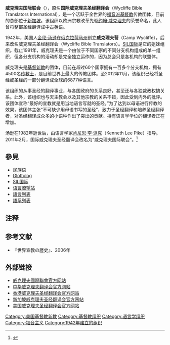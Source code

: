 '''威克理夫国际联会'''（{{lang-en|Wycliffe Global Alliance}}），原名'''国际威克理夫圣经翻译会'''（Wycliffe Bible Translators International），是一个活跃于全世界的[[福音派|福音派]][[基督教|基督教]]传教团体，目前的总部位于[[新加坡|新加坡]]。该组织以欧洲宗教改革先驱[[约翰·威克里夫|约翰·威克理夫]]的荣誉命名，此人曾将整部圣经翻译成[[中古英语|中古英语]]。

1942年，美国人[[金纶·汤逊|金纶·汤逊]]在[[俄克拉荷马州|俄克拉荷马州]]创立'''威克理夫营'''（Camp Wycliffe），后来改名威克理夫圣经翻译会（Wycliffe Bible Translators）。[[SIL国际|SIL国际]]是它的姐妹组织。截止1991年，威克理夫是一个由位于不同国家的不同分支机构组成的单一组织，但各分支机构的活动却是完全独立运作的，因为总会只是各机构的联盟体。

威克理夫是[[基督新教|基督新教]]的团体，目前在超过60个国家拥有一百多个分支机构，拥有4500名[[传教士|传教士]]，是目前世界上最大的传教团体。至2012年11月，该组织已经将圣经或圣经的一部分翻译成全球的6877种语言。

该组织的从事圣经的翻译事业，与各国政府的关系良好，甚至还与各独裁政权搞关系。此外，该组织也与天主教会以及其他宗教的关系不错，因此受到内外的批评。该团体宣称“最好的宣教就是用当地语言写就的圣经。”为了达到以母语进行传教的效果，该团体主张“不可缺少用母语书写的圣经”，致力于圣经翻译和培养圣经翻译者，对圣经翻译成众多的小语种作出了突出的贡献。持有语言学学位的翻译者正在增加。

汤逊在1982年逝世后，由语言学家[[肯尼思·李·派克|肯尼思·李·派克]]（Kenneth Lee Pike）指导。2011年2月，国际威克理夫圣经翻译会改名为“威克理夫国际联会”。<ref>{{Cite web |url=http://www.jdzhg.com/show.asp?id=1371 |title=威克理夫圣经翻译会改名 重新定位迎新挑战 |access-date=2015-08-04 |archive-date=2020-09-09 |archive-url=https://web.archive.org/web/20200909134606/http://www.jdzhg.com/show.asp?id=1371 |dead-url=no }}</ref>

== 參見 ==
* [[民族语|民族语]]
* [[Glottolog|Glottolog]]
* [[SIL国际|SIL国际]]
* [[语言瞭望站|语言瞭望站]]
* [[語言列表|語言列表]]
* [[語系列表|語系列表]]
==注释==
{{reflist}}

== 参考文献 ==
*{{tsl|ja|中村敏|中村敏}}『世界宣教の歴史』{{tsl|ja|いのちのことば社|}}、2006年

==外部链接==
* [http://www.wycliffe.net 威克理夫國際聯會官方网站] {{Wayback|url=http://www.wycliffe.net/ |date=20210401104148 }}
* [http://www.wycliffe.org.tw/ 中华威克理夫翻译会官方网站] {{Wayback|url=http://www.wycliffe.org.tw/ |date=20191207171126 }}
* [http://www.wycliffe.org.hk 香港威克理夫圣经翻译会官方网站] {{Wayback|url=http://www.wycliffe.org.hk/ |date=20201124084144 }}
* [http://www.wycliffe.sg/ 新加坡威克理夫圣经翻译会官方网站] {{Wayback|url=http://www.wycliffe.sg/ |date=20191208022833 }}
* [http://www.wycliffe.org 美国威克理夫圣经翻译会官方网站] {{Wayback|url=http://www.wycliffe.org/ |date=20210309175921 }}

[[Category:美国基督教新教|Category:美国基督教新教]]
[[Category:基督教组织|Category:基督教组织]]
[[Category:语言学组织|Category:语言学组织]]
[[Category:福音主义|Category:福音主义]]
[[Category:1942年建立的组织|Category:1942年建立的组织]]